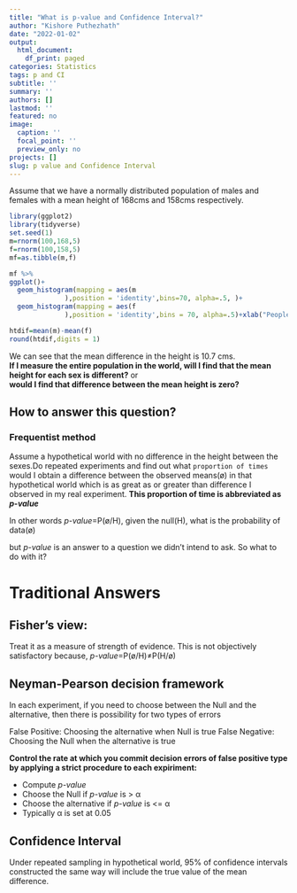 ```yaml
---
title: "What is p-value and Confidence Interval?"
author: "Kishore Puthezhath"
date: "2022-01-02"
output:
  html_document:
    df_print: paged
categories: Statistics
tags: p and CI
subtitle: ''
summary: ''
authors: []
lastmod: ''
featured: no
image:
  caption: ''
  focal_point: ''
  preview_only: no
projects: []
slug: p value and Confidence Interval
---
```


Assume that we have a normally distributed population of males and females with a mean height of 168cms and 158cms respectively.
```r
library(ggplot2)
library(tidyverse)
set.seed(1)
m=rnorm(100,168,5)
f=rnorm(100,158,5)
mf=as.tibble(m,f)
```

```r
mf %>% 
ggplot()+
  geom_histogram(mapping = aes(m
              ),position = 'identity',bins=70, alpha=.5, )+
  geom_histogram(mapping = aes(f
              ),position = 'identity',bins = 70, alpha=.5)+xlab("People")
```
```r
htdif=mean(m)-mean(f)
round(htdif,digits = 1)
```

We can see that the mean difference in the height is 10.7 cms.  
**If I measure the entire population in the world, will I find that the mean height for each sex is different?** or  
**would I find that difference between the mean height is zero?**

## How to answer this question?

### Frequentist method
Assume a hypothetical world with no difference in the height between the sexes.Do repeated experiments and find out what `proportion of times` would I obtain a difference between the observed means(ø) in that hypothetical world which is as great as or greater than difference I observed in my real experiment.
**This proportion of time is abbreviated as *p-value* **  

In other words *p-value*=P(ø/H), given the null(H), what is the probability of data(ø)

but *p-value* is an answer to a question we didn't intend to ask. So what to do with it?

# Traditional Answers

## Fisher's view:

Treat it as a measure of strength of evidence. This is not objectively satisfactory because, *p-value*=P(ø/H)≠P(H/ø)

## Neyman-Pearson decision framework

In each experiment, if you need to choose between the Null and the alternative, then there is possibility for two types of errors

False Positive: Choosing the alternative when Null is true
False Negative: Choosing the Null when the alternative is true

**Control the rate at which you commit decision errors of false positive type by applying a strict procedure to each expiriment:**

 + Compute *p-value*
 + Choose the Null if *p-value* is > α 
 + Choose the alternative if *p-value* is <= α
 + Typically α is set at 0.05

## Confidence Interval

Under repeated sampling in hypothetical world, 95% of confidence intervals constructed the same way will include the true value of the mean difference.
